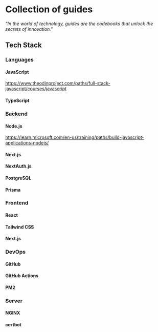 # Collection of guides

*"In the world of technology, guides are the codebooks that unlock the secrets of innovation."*

## Tech Stack

### Languages

#### JavaScript

https://www.theodinproject.com/paths/full-stack-javascript/courses/javascript

#### TypeScript

### Backend

#### Node.js

https://learn.microsoft.com/en-us/training/paths/build-javascript-applications-nodejs/

#### Next.js

#### NextAuth.js

#### PostgreSQL

#### Prisma

### Frontend

#### React

#### Tailwind CSS

#### Next.js

### DevOps

#### GitHub

#### GitHub Actions

#### PM2

### Server

#### NGINX

#### certbot